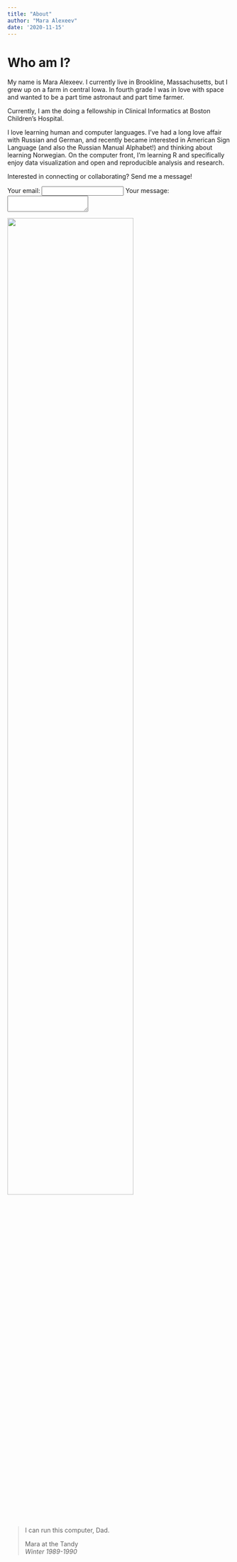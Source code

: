 ```yaml
---
title: "About"
author: "Mara Alexeev"
date: '2020-11-15'
---
```


# Who am I?

My name is Mara Alexeev. I currently live in Brookline, Massachusetts, but I grew up on a farm in central Iowa. In fourth grade I was in love with space and wanted to be a part time astronaut and part time farmer.

Currently, I am the doing a fellowship in Clinical Informatics at Boston Children's Hospital. 

I love learning human and computer languages. I’ve had a long love affair with Russian and German, and recently became interested in American Sign Language (and also the Russian Manual Alphabet!) and thinking about learning Norwegian. On the computer front, I’m learning R and specifically enjoy data visualization and open and reproducible analysis and research.

Interested in connecting or collaborating? Send me a message!

<form
  action="https://formspree.io/f/meqpvabl"
  method="POST"
>
  <label>
    Your email:
    <input type="text" name="_replyto">
  </label>
  <label>
    Your message:
    <textarea name="message"></textarea>
  </label>

![](/./about_files/MaraAtTheTandy.jpg){width=75% height=75%}

>I can run this computer, Dad.
>
>Mara at the Tandy  
>*Winter 1989-1990*